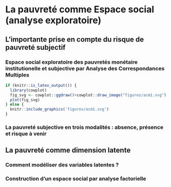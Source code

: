 # La pauvreté comme Espace social (analyse exploratoire)

## L'importante prise en compte du risque de pauvreté subjectif

### Espace social exploratoire des pauvretés monétaire institutionelle et subjective par Analyse des Correspondances Multiples

<!-- Résultat de l'ACM -->
<!-- Notes : Pour cette étude, X individus sur les 12XXX individus étudiés au total ont été retirés du champ car ils ne se sont pas prononcés sur au moins une des questions étudiées.  -->

```r

if (knitr::is_latex_output()) {
  library(cowplot)
  fig_svg <- cowplot::ggdraw()+cowplot::draw_image("figures/acm1.svg")
  plot(fig_svg)
} else {
  knitr::include_graphics('figures/acm1.svg')
}

```

### La pauvreté subjective en trois modalités : absence, présence et risque à venir

<!-- Résultat des modèles multinomiaux -->

## La pauvreté comme dimension latente

### Comment modéliser des variables latentes ? 

### Construction d'un espace social par analyse factorielle


